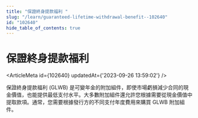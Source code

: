 ```yaml
---
title: "保證終身提款福利 "
slug: "/learn/guaranteed-lifetime-withdrawal-benefit--102640"
id: "102640"
hide_table_of_contents: true
---
```



# 保證終身提款福利 

<ArticleMeta id={102640} updatedAt={'2023-09-26 13:59:02'} />
<div className='border-solid border-b border-t-0 my-4 border-[var(--ifm-color-gray-300)]' />

保證終身提款福利 (GLWB) 是可變年金的附加組件，即使市場虧損減少合同的現金價值，也能提供最低支付水平。大多數附加組件還允許您根據需要從現金價值中提取款項。通常，您需要根據發行方的不同支付年度費用來購買 GLWB 附加組件。
